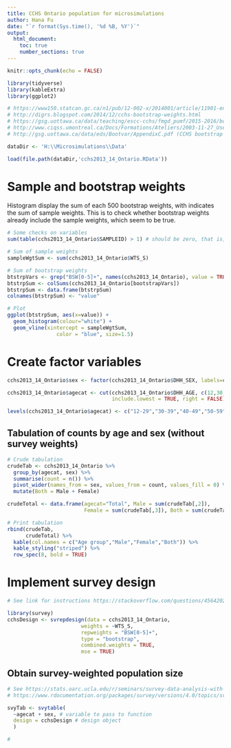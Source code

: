 ```yaml
---
title: CCHS Ontario population for microsimulations
author: Hana Fu
date: "`r format(Sys.time(), '%d %B, %Y')`"
output:
  html_document:
    toc: true
    number_sections: true
---
```


```r

knitr::opts_chunk(echo = FALSE)

```


```r

library(tidyverse)
library(kableExtra)
library(ggplot2)

```

```r

# https://www150.statcan.gc.ca/n1/pub/12-002-x/2014001/article/11901-eng.htm
# http://digrs.blogspot.com/2014/12/cchs-bootstrap-weights.html
# https://gsg.uottawa.ca/data/teaching/escc-cchs/fmgd_pumf/2015-2016/bootstrap_e.pdf
# http://www.ciqss.umontreal.ca/Docs/Formations/Ateliers/2003-11-27_UseofData.pdf
# http://gsg.uottawa.ca/data/eds/Bootvar/AppendixC.pdf (CCHS bootstrap weights don't seem to be mean bootstrap)


```

```r

dataDir <- 'H:\\Microsimulations\\Data'

load(file.path(dataDir,'cchs2013_14_Ontario.RData'))

```

# Sample and bootstrap weights

Histogram display the sum of each 500 bootstrap weights, with \textcolor{blue}{blue} indicates the sum of sample weights. This is to check whether bootstrap weights already include the sample weights, which seem to be true.

```r

# Some checks on variables
sum(table(cchs2013_14_Ontario$SAMPLEID) > 1) # should be zero, that is, each sample ID does not appear more than once

# Sum of sample weights
sampleWgtSum <- sum(cchs2013_14_Ontario$WTS_S)

# Sum of bootstrap weights
btstrpVars <- grep("BSW[0-5]+", names(cchs2013_14_Ontario), value = TRUE)
btstrpSum <- colSums(cchs2013_14_Ontario[bootstrapVars])
btstrpSum <- data.frame(btstrpSum)
colnames(btstrpSum) <- "value"

# Plot
ggplot(btstrpSum, aes(x=value)) +
  geom_histogram(colour="white") +
  geom_vline(xintercept = sampleWgtSum, 
                color = "blue", size=1.5)

```

# Create factor variables

```r

cchs2013_14_Ontario$sex <- factor(cchs2013_14_Ontario$DHH_SEX, labels=c("Male","Female"))

cchs2013_14_Ontario$agecat <- cut(cchs2013_14_Ontario$DHH_AGE, c(12,30,40,50,60,70,80,105), 
                                  include.lowest = TRUE, right = FALSE)

levels(cchs2013_14_Ontario$agecat) <- c("12-29","30-39","40-49","50-59","60-69","70-79","80+")

```

## Tabulation of counts by age and sex (without survey weights)

```r

# Crude tabulation
crudeTab <- cchs2013_14_Ontario %>%
  group_by(agecat, sex) %>%
  summarise(count = n()) %>%
  pivot_wider(names_from = sex, values_from = count, values_fill = 0) %>%
  mutate(Both = Male + Female)

crudeTotal <- data.frame(agecat="Total", Male = sum(crudeTab[,2]), 
                         Female = sum(crudeTab[,3]), Both = sum(crudeTab[,4]))

# Print tabulation
rbind(crudeTab, 
      crudeTotal) %>%
  kable(col.names = c("Age group","Male","Female","Both")) %>%
  kable_styling("striped") %>%
  row_spec(8, bold = TRUE)

```

# Implement survey design

```r

# See link for instructions https://stackoverflow.com/questions/45642026/survey-weights-and-boostrap-wieghts-to-get-counts-and-cis

library(survey)
cchsDesign <- svrepdesign(data = cchs2013_14_Ontario,
                        weights = ~WTS_S,
                        repweights = "BSW[0-5]+",
                        type = "bootstrap",
                        combined.weights = TRUE,
                        mse = TRUE)

```

## Obtain survey-weighted population size

```r

# See https://stats.oarc.ucla.edu/r/seminars/survey-data-analysis-with-r/
# https://www.rdocumentation.org/packages/survey/versions/4.0/topics/svytable

svyTab <- svytable(
  ~agecat + sex, # variable to pass to function
  design = cchsDesign # design object
  )

# 

```